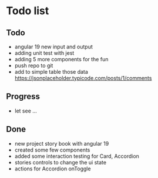 
<Meta title="Overview" />

# Todo list

## Todo

- angular 19 new input and output
- adding unit test with jest
- adding 5 more components for the fun
- push repo to git
- add to simple table those data https://jsonplaceholder.typicode.com/posts/1/comments

## Progress

- let see ...

## Done

- new project story book with angular 19
- created some few components
- added some interaction testing for Card, Accordion
- stories controls to change the ui state
- actions for Accordion onToggle
